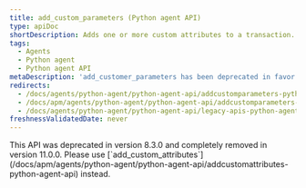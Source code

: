 ```yaml
---
title: add_custom_parameters (Python agent API)
type: apiDoc
shortDescription: Adds one or more custom attributes to a transaction.
tags:
  - Agents
  - Python agent
  - Python agent API
metaDescription: 'add_customer_parameters has been deprecated in favor of add_customer_attributes.'
redirects:
  - /docs/agents/python-agent/python-agent-api/addcustomparameters-python-agent-api
  - /docs/apm/agents/python-agent/python-agent-api/addcustomparameters-python-agent-api
  - /docs/agents/python-agent/python-agent-api/legacy-apis-python-agent-api/addcustomparameters-python-agent-api
freshnessValidatedDate: never
---
```


<Callout variant="caution">
  This API was deprecated in version 8.3.0 and completely removed in version 11.0.0. Please use [`add_custom_attributes`](/docs/apm/agents/python-agent/python-agent-api/addcustomattributes-python-agent-api) instead.
</Callout>
